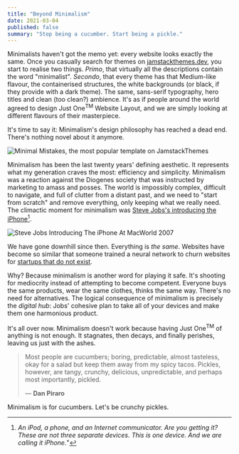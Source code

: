 ```yaml
---
title: "Beyond Minimalism"
date: 2021-03-04
published: false
summary: "Stop being a cucumber. Start being a pickle."
---
```


Minimalists haven't got the memo yet: every website looks exactly the same. Once you casually search for themes on [jamstackthemes.dev](https://jamstackthemes.dev/theme/), you start to realise two things. _Primo_, that virtually all the descriptions contain the word "minimalist". _Secondo_, that every theme has that Medium-like flavour, the containerised structures, the white backgrounds (or black, if they provide with a dark theme). The same, sans-serif typography, hero titles and clean (too clean?) ambience.
It's as if people around the world agreed to design Just One<sup>TM</sup> Website Layout, and we are simply looking at different flavours of their masterpiece.

It's time to say it: Minimalism's design philosophy has reached a dead end. There's nothing novel about it anymore.

![Minimal Mistakes, the most popular template on JamstackThemes](./minimal-mistakes.png)

Minimalism has been the last twenty years' defining aesthetic. It represents what my generation craves the most: efficiency and simplicity. Minimalism was a reaction against the Diogenes society that was instructed by marketing to amass and posses. The world is impossibly complex, difficult to navigate, and full of clutter from a distant past, and we need to "start from scratch" and
remove everything, only keeping what we really need. The climactic moment for minimalism was [Steve Jobs's introducing the iPhone](https://www.youtube.com/watch?v=x7qPAY9JqE4&t=1m24s)[^1].

![Steve Jobs Introducing The iPhone At MacWorld 2007](./SteveJobsIntroducingTheiPhoneAtMacWorld2007.png)

We have gone downhill since then. Everything is _the same_. Websites have become so similar that someone trained a neural network
to churn websites for [startups that do not exist](https://thisstartupdoesnotexist.com/).

Why? Because minimalism is another word for playing it safe. It's shooting for mediocrity instead of attempting to become competent. Everyone buys the same products, wear the same clothes, thinks the same way. There's no need for alternatives. The logical consequence of minimalism is precisely the _digital hub_: Jobs' cohesive plan to take all of your devices and make them one harmonious product.

It's all over now. Minimalism doesn't work because having Just One<sup>TM</sup> of anything is not enough. It stagnates, then decays, and finally perishes, leaving us just with the ashes.

> Most people are cucumbers; boring, predictable, almost tasteless, okay for a salad but keep them away from my spicy tacos. Pickles, however, are tangy, crunchy, delicious, unpredictable, and perhaps most importantly, pickled.
>
> — **Dan Piraro**

Minimalism is for cucumbers. Let's be crunchy pickles.

[^1]: _An iPod, a phone, and an Internet communicator. Are you getting it? These are not three separate devices. This is one device. And we are calling it iPhone._"
